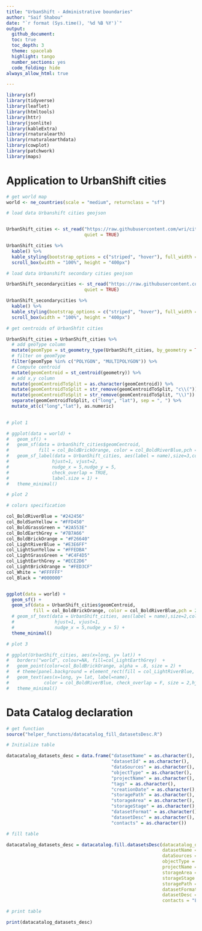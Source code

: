```yaml
---
title: "UrbanShift - Administrative boundaries"
author: "Saif Shabou"
date: "`r format (Sys.time(), '%d %B %Y')`"
output: 
  github_document:
  toc: true
  toc_depth: 3
  theme: spacelab
  highlight: tango
  number_sections: yes
  code_folding: hide
always_allow_html: true

---
```

  
  ```r

library(sf)
library(tidyverse)
library(leaflet)
library(htmltools)
library(httr)
library(jsonlite)
library(kableExtra)
library(rnaturalearth)
library(rnaturalearthdata)
library(cowplot)
library(patchwork)
library(maps)

```

# Application to UrbanShift cities



```r
# get world map
world <- ne_countries(scale = "medium", returnclass = "sf")

# load data Urbanshift cities geojson


UrbanShift_cities <- st_read("https://raw.githubusercontent.com/wri/cities-urbanshift/main/geospatial-layers/data/raw/administrative-boundaries/urbanshift-cities/UrbanShift_cities.geojson",
                             quiet = TRUE)

UrbanShift_cities %>%
  kable() %>%
  kable_styling(bootstrap_options = c("striped", "hover"), full_width = F, font_size = 13) %>%
  scroll_box(width = "100%", height = "400px")

# load data Urbanshift secondary cities geojson

UrbanShift_secondarycities <- st_read("https://raw.githubusercontent.com/wri/cities-urbanshift/main/geospatial-layers/data/raw/administrative-boundaries/urbanshift-cities/UrbanShift_secondarycities.geojson",
                             quiet = TRUE)

UrbanShift_secondarycities %>%
  kable() %>%
  kable_styling(bootstrap_options = c("striped", "hover"), full_width = F, font_size = 13) %>%
  scroll_box(width = "100%", height = "400px")

# get centroids of UrbanShfit cities

UrbanShift_cities = UrbanShift_cities %>%
  # add geoType column
  mutate(geomType = st_geometry_type(UrbanShift_cities, by_geometry = TRUE)) %>%
  # filter on geomType
  filter(geomType %in% c("POLYGON", "MULTIPOLYGON")) %>%
  # Compute centroid
  mutate(geomCentroid = st_centroid(geometry)) %>%
  # add x,y column
  mutate(geomCentroidToSplit = as.character(geomCentroid)) %>%
  mutate(geomCentroidToSplit = str_remove(geomCentroidToSplit, "c\\(")) %>%
  mutate(geomCentroidToSplit = str_remove(geomCentroidToSplit, "\\)")) %>%
  separate(geomCentroidToSplit, c("long", "lat"), sep = ", ") %>%
  mutate_at(c("long","lat"), as.numeric)

  
# plot 1

# ggplot(data = world) +
#   geom_sf() +
#   geom_sf(data = UrbanShift_cities$geomCentroid, 
#           fill = col_BoldBrickOrange, color = col_BoldRiverBlue,pch = 21, size = 3) +
#   geom_sf_label(data = UrbanShift_cities, aes(label = name),size=3,color = col_BoldGrassGreen,fill = col_White,
#                hjust=1, vjust=2,
#                nudge_x = 5,nudge_y = 5,
#                check_overlap = TRUE,
#                label.size = 1) +
#   theme_minimal()

# plot 2

# colors specification

col_BoldRiverBlue = "#242456"
col_BoldSunYellow = "#FFD450"
col_BoldGrassGreen = "#2A553E"
col_BoldEarthGrey = "#7B7A66"
col_BoldBrickOrange = "#F26640"
col_LightRiverBlue = "#E3E6FF"
col_LightSunYellow = "#FFEDBA"
col_LightGrassGreen = "#C4F4D5"
col_LightEarthGrey = "#ECE2D6"
col_LightBrickOrange = "#FED3CF"
col_White = "#FFFFFF"
col_Black = "#000000"


ggplot(data = world) +
  geom_sf() +
  geom_sf(data = UrbanShift_cities$geomCentroid,
          fill = col_BoldBrickOrange, color = col_BoldRiverBlue,pch = 21, size = 3) +
  # geom_sf_text(data = UrbanShift_cities, aes(label = name),size=2,color = col_BoldGrassGreen,
  #               hjust=1, vjust=1,
  #               nudge_x = 5,nudge_y = 5) +
  theme_minimal()

# plot 3

# ggplot(UrbanShift_cities, aes(x=long, y= lat)) +   
#   borders("world", colour=NA, fill=col_LightEarthGrey)  +
#   geom_point(color=col_BoldBrickOrange, alpha = .8, size = 2) +
#   # theme(panel.background = element_rect(fill = col_LightRiverBlue, colour = col_LightRiverBlue)) +
#   geom_text(aes(x=long, y= lat, label=name),
#             color = col_BoldRiverBlue, check_overlap = F, size = 2,hjust=1, vjust=1.5) +
#   theme_minimal()
```

# Data Catalog declaration

```r

# get function
source("helper_functions/datacatalog_fill_datasetsDesc.R")

# Initialize table

datacatalog_datasets_desc = data.frame("datasetName" = as.character(),
                                       "datasetId" = as.character(),
                                       "dataSources" = as.character(),
                                       "objectType" = as.character(),
                                       "projectName" = as.character(),
                                       "tags" = as.character(),
                                       "creationDate" = as.character(),
                                       "storagePath" = as.character(),
                                       "storageArea" = as.character(),
                                       "storageStage" = as.character(),
                                       "datasetFormat" = as.character(),
                                       "datasetDesc" = as.character(),
                                       "contacts" = as.character())

# fill table

datacatalog_datasets_desc = datacatalog.fill.datasetsDesc(datacatalog_datasets_desc = datacatalog_datasets_desc,
                                                          datasetName = "Administrative Boundaries",
                                                          dataSources = "geoBoundaries",
                                                          objectType = "administrative-boundaries",
                                                          projectName = "UrbanShift",
                                                          storageArea = "Github",
                                                          storageStage = "raw",
                                                          storagePath = "https://raw.githubusercontent.com/wri/cities-urbanshift/main/geospatial-layers/data/raw/administrative-boundaries/urbanshift-cities/UrbanShift_cities.geojson",
                                                          datasetFormat = "geojson",
                                                          datasetDesc = "This datasets contains the geographical boundaries of UrbanShift cities at diffrent administrative levels",
                                                          contacts = "Logan.Byers@wri.org")

# print table

print(datacatalog_datasets_desc)

```



